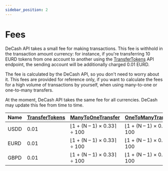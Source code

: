 ```yaml
---
sidebar_position: 2
---
```


# Fees

DeCash API takes a small fee for making transactions. This fee is withhold in the transaction amount currency: for instance,
if you're transferring 10 EURD tokens from one account to another using the [TransferTokens](/docs/api/algorand/transfer-tokens)
API endpoint, the sending account will be additionally charged 0.01 EURD.

The fee is calculated by the DeCash API, so you don't need to worry about it. This fees are provided for reference only, if
you want to calculate the fees for a high volume of transactions by yourself, when using many-to-one or one-to-many transfers.

At the moment, DeCash API takes the same fee for all currencies. DeCash may update this fee from time to time.

|     Name     | [TransferTokens](/docs/api/algorand/transfer-tokens) | [ManyToOneTransfer](/docs/api/algorand/many-to-one-transfer)      | [OneToManyTransfer](/docs/api/algorand/one-to-many-transfer)      |
| -----------  | ---------------------------------------------------- | ----------------------------------------------------------------- | ----------------------------------------------------------------- |
| USDD         | 0.01                                                 | ⌊1 + (N – 1) × 0.33⌉ ÷ 100                                        | ⌊1 + (N – 1) × 0.5⌉ ÷ 100                                         |
| EURD         | 0.01                                                 | ⌊1 + (N – 1) × 0.33⌉ ÷ 100                                        | ⌊1 + (N – 1) × 0.5⌉ ÷ 100                                         |
| GBPD         | 0.01                                                 | ⌊1 + (N – 1) × 0.33⌉ ÷ 100                                        | ⌊1 + (N – 1) × 0.5⌉ ÷ 100                                         |
